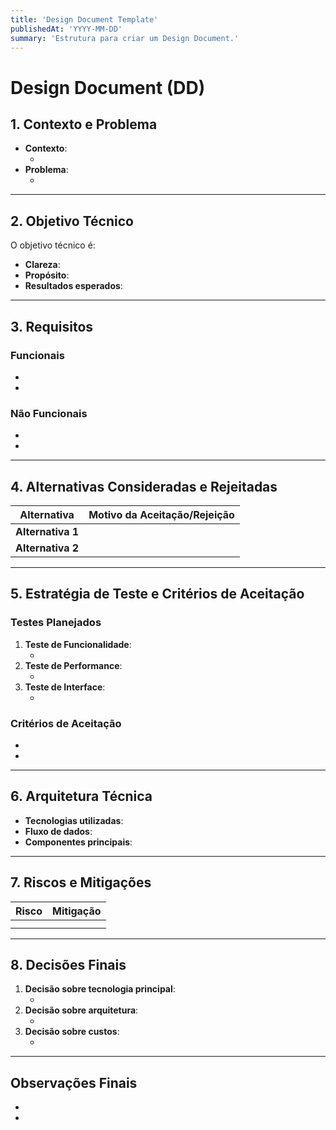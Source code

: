 ```yaml
---
title: 'Design Document Template'
publishedAt: 'YYYY-MM-DD'
summary: 'Estrutura para criar um Design Document.'
---
```


# Design Document (DD)

## 1. Contexto e Problema

<!-- Descreva o contexto do projeto e o problema que ele busca resolver. -->

- **Contexto**:
  - <!-- Descreva o ambiente ou a situação atual -->
- **Problema**:
  - <!-- Explique o desafio ou necessidade a ser atendida pelo projeto. -->

---

## 2. Objetivo Técnico

<!-- Liste os objetivos técnicos de forma clara e concisa. -->

O objetivo técnico é:

- **Clareza**: <!-- Descrever o que será desenvolvido e como ele será utilizado. -->
- **Propósito**: <!-- Por exemplo, criar uma solução de baixo custo e de fácil manutenção. -->
- **Resultados esperados**: <!-- Resultado técnico ou operacional esperado. -->

---

## 3. Requisitos

### Funcionais

<!-- Quais funcionalidades o sistema deve oferecer? -->

- <!-- Exemplo: Permitir que o usuário envie mensagens por meio de uma interface intuitiva. -->
- <!-- Exemplo: Renderizar conteúdo de forma responsiva em diferentes dispositivos. -->

### Não Funcionais

<!-- Restrições e critérios técnicos. -->

- <!-- Exemplo: O tempo de carregamento da página não deve exceder 3 segundos. -->
- <!-- Exemplo: Utilizar tecnologias amplamente suportadas no mercado. -->

---

## 4. Alternativas Consideradas e Rejeitadas

<!-- Liste alternativas avaliadas e o motivo para aceitá-las ou rejeitá-las. -->

| Alternativa       | Motivo da Aceitação/Rejeição           |
| ----------------- | -------------------------------------- |
| **Alternativa 1** | <!-- Motivo da escolha ou rejeição --> |
| **Alternativa 2** | <!-- Motivo da escolha ou rejeição --> |

---

## 5. Estratégia de Teste e Critérios de Aceitação

### Testes Planejados

<!-- Liste os testes necessários para validar a solução. -->

1. **Teste de Funcionalidade**:
   - <!-- O que será testado? -->
2. **Teste de Performance**:
   - <!-- Quais métricas serão analisadas? -->
3. **Teste de Interface**:
   - <!-- Por exemplo, validar responsividade e comportamento. -->

### Critérios de Aceitação

<!-- Defina os critérios que, quando atendidos, indicarão o sucesso do projeto. -->

- <!-- Critério 1: Por exemplo, a aplicação deve funcionar sem erros em dispositivos móveis. -->
- <!-- Critério 2: O deploy deve ocorrer sem falhas após cada commit na branch principal. -->

---

## 6. Arquitetura Técnica

<!-- Explique os aspectos arquiteturais da solução. -->

- **Tecnologias utilizadas**: <!-- Liste as principais tecnologias/frameworks. -->
- **Fluxo de dados**: <!-- Descreva como os dados serão gerenciados. -->
- **Componentes principais**: <!-- Exemplo: API, Frontend, Banco de Dados. -->

---

## 7. Riscos e Mitigações

<!-- Liste possíveis riscos e estratégias para mitigá-los. -->

| Risco           | Mitigação                                               |
| --------------- | ------------------------------------------------------- |
| <!-- Risco 1--> | <!-- Estratégia para resolver ou mitigar o problema --> |
| <!-- Risco 2--> | <!-- Estratégia para resolver ou mitigar o problema --> |

---

## 8. Decisões Finais

<!-- Resuma as principais decisões tomadas. -->

1. **Decisão sobre tecnologia principal**:
   - <!-- Por exemplo, utilizar React por sua popularidade e flexibilidade. -->
2. **Decisão sobre arquitetura**:
   - <!-- Por exemplo, adotar microserviços para escalabilidade. -->
3. **Decisão sobre custos**:
   - <!-- Por exemplo, escolher opções de hospedagem gratuitas inicialmente. -->

---

## Observações Finais

<!-- Use esta seção para notas adicionais. -->

- <!-- Adicione qualquer contexto adicional relevante. -->
- <!-- Por exemplo: próximos passos, limitações do projeto, ou futuras expansões. -->
